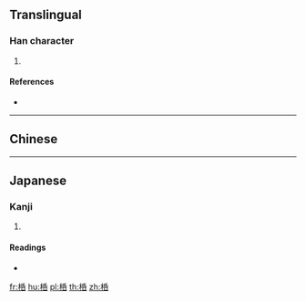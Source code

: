 {{character info/new}}
==Translingual==

===Han character===
{{Han char|rn=75|rad=木|as=07|sn=11|four=|canj=DHPR|ids=⿰木𠯑}}

# {{defn|Han|sort=木07}}

====References====
* {{Han ref|kx=0527.020|dkj=14803|dj=0915.210|hdz=21218.020|uh=6870|ud=26736}}

----

==Chinese==
{{zh-see|栝|v}}

----

==Japanese==

===Kanji===
{{ja-kanji|grade=|rs=木07}}

# {{defn|lang=ja|sort=木07}}

====Readings====
* {{ja-readings|on=[[かつ]] (katsu), [[かち]] (kachi)|kun=[[ゆだめ]] (yudame)}}

[[fr:桰]]
[[hu:桰]]
[[pl:桰]]
[[th:桰]]
[[zh:桰]]